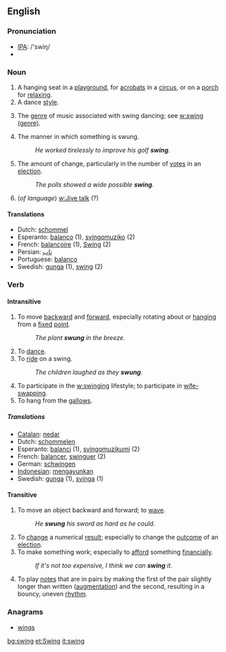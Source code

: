 ==English==

===Pronunciation===
{{wikipedia}}
*[[w:IPA|IPA]]: /'swiŋ/
*{{audio|en-us-swing.ogg|Audio (US)}}

===Noun===
{{en-noun|swing|swings}} 

# A hanging seat in a [[playground]], for [[acrobats]] in a [[circus]], or on a [[porch]] for [[relax]]ing.
# A dance [[style]].
# {{music}} The [[genre]] of music associated with swing dancing; see [[w:swing (genre)]].
# The manner in which something is swung.
#:''He worked tirelessly to improve his golf '''swing'''.''
# The amount of change, particularly in the number of [[vote]]s in an [[election]].
#:''The polls showed a wide possible '''swing'''.''
# (''of language'') [[w:Jive talk]] (?)

====Translations====
*Dutch: [[schommel]] {{m}}
*Esperanto: [[balanco]] (1), [[svingomuziko]] (2)
*French: [[balançoire]] {{f}} (1), [[Swing]] {{m}} (2)
*Persian: [[تاب]]
*Portuguese: [[balanço]]
*Swedish: [[gunga]] (1), [[swing]] (2)

===Verb===
{{irregverb|'''to swing'''|'''[[swings]]'''|'''[[swung]]'''|'''[[swung]]''' or '''[[swungen]]''' (archaic)|'''[[swinging]]'''}}
====Intransitive====
# To move [[backward]] and [[forward]], especially rotating about or [[hang]]ing from a [[fixed]] [[point]].
#:''The plant '''swung''' in the breeze.''
# To [[dance]].
# To [[ride]] on a swing.
#:''The children laughed as they '''swung'''.''
# To participate in the [[w:swinging]] lifestyle; to participate in [[wife-swapping]].
# To hang from the [[gallows]].

=====Translations=====
*[[Catalan]]: [[nedar]]
*Dutch: [[schommelen]]
*Esperanto: [[balanci]] (1), [[svingomuzikumi]] (2)
*French: [[balancer]], [[swinguer]] (2)
*German: [[schwingen]]
*[[Indonesian]]: [[ayun|mengayunkan]]
*Swedish: [[gunga]] (1), [[svinga]] (1)

====Transitive====
# To move an object backward and forward; to [[wave]].
#:''He '''swung''' his sword as hard as he could.''
# To [[change]] a numerical [[result]]; especially to change the [[outcome]] of an [[election]].
# To make something work; especially to [[afford]] something [[financially]].
#:''If it's not too expensive, I think we can '''swing''' it.''
# {{music}} To play [[notes]] that are in pairs by making the first of the pair slightly longer than written ([[augment]]ation) and the second, resulting in a bouncy, uneven [[rhythm]].

===Anagrams===
*[[wings]]

[[bg:swing]]
[[et:Swing]]
[[it:swing]]